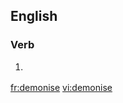 ==English==

===Verb===
{{en-verb|demonis|es}}

# {{UK}} {{alternative spelling of|demonize}}

[[fr:demonise]]
[[vi:demonise]]